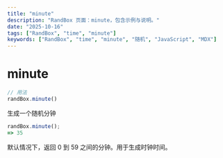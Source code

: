 ```yaml
---
title: "minute"
description: "RandBox 页面：minute，包含示例与说明。"
date: "2025-10-16"
tags: ["RandBox", "time", "minute"]
keywords: ["RandBox", "time", "minute", "随机", "JavaScript", "MDX"]
---
```


# minute

```js
// 用法
randBox.minute()
```

生成一个随机分钟

```js
randBox.minute();
=> 35
```

默认情况下，返回 0 到 59 之间的分钟。用于生成时钟时间。
